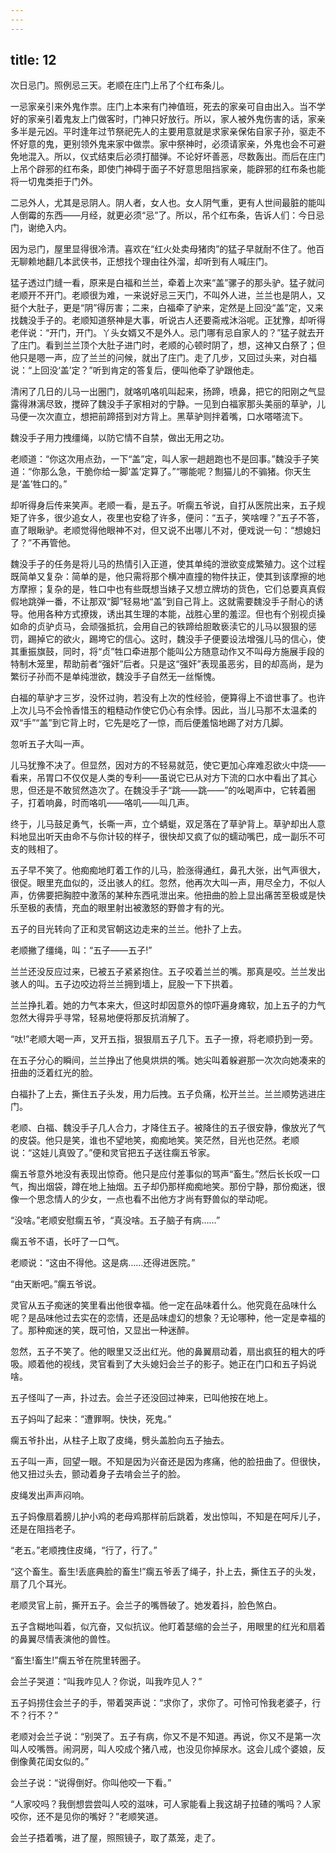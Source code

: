 ```yaml
---
---
---
```

title: 12
---



次日忌门。照例忌三天。老顺在庄门上吊了个红布条儿。

一忌家亲引来外鬼作祟。庄门上本来有门神值班，死去的家亲可自由出入。当不学好的家亲引着鬼友上门做客时，门神只好放行。所以，家人被外鬼伤害的话，家亲多半是元凶。平时逢年过节祭祀先人的主要用意就是求家亲保佑自家子孙，驱走不怀好意的鬼，更别领外鬼来家中做祟。家中祭神时，必须请家亲，外鬼也会不可避免地混入。所以，仪式结束后必须打醋弹。不论好坏善恶，尽数轰出。而后在庄门上吊个辟邪的红布条，即使门神碍于面子不好意思阻挡家亲，能辟邪的红布条也能将一切鬼类拒于门外。

二忌外人，尤其是忌阴人。阴人者，女人也。女人阴气重，更有人世间最脏的能叫人倒霉的东西——月经，就更必须“忌”了。所以，吊个红布条，告诉人们：今日忌门，谢绝入内。

因为忌门，屋里显得很冷清。喜欢在“红火处卖母猪肉”的猛子早就耐不住了。他百无聊赖地翻几本武侠书，正想找个理由往外溜，却听到有人喊庄门。

猛子透过门缝一看，原来是白福和兰兰，牵着上次来“盖”骡子的那头驴。猛子就问老顺开不开门。老顺很为难，一来说好忌三天门，不叫外人进，兰兰也是阴人，又挺个大肚子，更是“阴”得厉害；二来，白福牵了驴来，定然是上回没“盖”定，又来找魏没手子的。老顺知道祭神是大事，听说古人还要斋戒沐浴呢。正犹豫，却听得老伴说：“开门，开门。丫头女婿又不是外人。忌门哪有忌自家人的？”猛子就去开了庄门。看到兰兰顶个大肚子进门时，老顺的心顿时阴了，想，这神又白祭了；但他只是嗯一声，应了兰兰的问候，就出了庄门。走了几步，又回过头来，对白福说：“上回没‘盖’定？”听到肯定的答复后，便叫他牵了驴跟他走。

清闲了几日的儿马一出圈门，就咯叽咯叽叫起来，扬蹄，喷鼻，把它的阳刚之气显露得淋漓尽致，搅碎了魏没手子家相对的宁静。一见到白福家那头美丽的草驴，儿马便一次次直立，想把前蹄搭到对方背上。黑草驴则拌着嘴，口水嗒嗒流下。

魏没手子用力拽缰绳，以防它情不自禁，做出无用之功。

老顺道：“你这次用点劲，一下“盖”定，叫人家一趟趟跑也不是回事。”魏没手子笑道：“你那么急，干脆你给一脚‘盖’定算了。”“哪能呢？劁猫儿的不骟猪。你天生是‘盖’牲口的。”

却听得身后传来笑声。老顺一看，是五子。听瘸五爷说，自打从医院出来，五子规矩了许多，很少追女人，夜里也安稳了许多，便问：“五子，笑啥哩？”五子不答，直了眼瞅驴。老顺觉得他眼神不对，但又说不出哪儿不对，便戏说一句：“想媳妇了？”不再管他。

魏没手子的任务是将儿马的热情引入正道，使其单纯的泄欲变成繁殖力。这个过程既简单又复杂：简单的是，他只需将那个横冲直撞的物件扶正，使其到该摩擦的地方摩擦；复杂的是，牲口中也有些既想当婊子又想立牌坊的货色，它们总要真真假假地跳弹一番，不让那双“脚”轻易地“盖”到自己背上。这就需要魏没手子耐心的诱导。他用各种方式撩拨，诱出其生理的本能，战胜心里的羞涩。但也有个别视贞操如命的贞驴贞马，会顽强抵抗，会用自己的铁蹄给胆敢亵渎它的儿马以狠狠的惩罚，踢掉它的欲火，踢垮它的信心。这时，魏没手子便要设法增强儿马的信心，使其重振旗鼓，同时，将“贞”牲口牵进那个能叫公方随意动作又不叫母方施展手段的特制木笼里，帮助前者“强奸”后者。只是这“强奸”表现虽恶劣，目的却高尚，是为繁衍子孙而不是单纯泄欲，魏没手子自然无一丝惭愧。

白福的草驴才三岁，没怀过驹，若没有上次的性经验，便算得上不谙世事了。也许上次儿马不会怜香惜玉的粗糙动作使它仍心有余悸。因此，当儿马那不太温柔的双“手”“盖”到它背上时，它先是吃了一惊，而后便羞恼地踢了对方几脚。

忽听五子大叫一声。

儿马犹豫不决了。但显然，因对方的不轻易就范，使它更加心痒难忍欲火中烧——看来，吊胃口不仅仅是人类的专利——虽说它已从对方下流的口水中看出了其心思，但还是不敢贸然造次了。在魏没手子“跳——跳——”的吆喝声中，它转着圈子，打着响鼻，时而咯叽——咯叽——叫几声。

终于，儿马鼓足勇气，长嘶一声，立个蜻蜓，双足落在了草驴背上。草驴却出人意料地显出听天由命不与你计较的样子，很快却又疯了似的蠕动嘴巴，成一副乐不可支的贱相了。

五子早不笑了。他痴痴地盯着工作的儿马，脸涨得通红，鼻孔大张，出气声很大，很促。眼里充血似的，泛出骇人的红。忽然，他再次大叫一声，用尽全力，不似人声，仿佛要把胸腔中激荡的某种东西吼泄出来。他扭曲的脸上显出痛苦至极或是快乐至极的表情，充血的眼里射出被激怒的野兽才有的光。

五子的目光转向了正和灵官朝这边走来的兰兰。他扑了上去。

老顺撇了缰绳，叫：“五子——五子!”

兰兰还没反应过来，已被五子紧紧抱住。五子咬着兰兰的嘴。那真是咬。兰兰发出骇人的叫。五子边咬边将兰兰拥到墙上，屁股一下下拱着。

兰兰挣扎着。她的力气本来大，但这时却因意外的惊吓遍身瘫软，加上五子的力气忽然大得异乎寻常，轻易地便将那反抗消解了。

“呔!”老顺大喝一声，叉开五指，狠狠扇五子几下。五子一撩，将老顺扔到一旁。

在五子分心的瞬间，兰兰挣出了他臭烘烘的嘴。她尖叫着躲避那一次次向她凑来的扭曲的泛着红光的脸。

白福扑了上去，撕住五子头发，用力后拽。五子负痛，松开兰兰。兰兰顺势逃进庄门。

老顺、白福、魏没手子几人合力，才降住五子。被降住的五子很安静，像放光了气的皮袋。他只是笑，谁也不望地笑，痴痴地笑。笑茫然，目光也茫然。老顺说：“这娃儿真毁了。”便和灵官把五子送往瘸五爷家。

瘸五爷意外地没有表现出惊奇。他只是应付差事似的骂声“畜生。”然后长长叹一口气，掏出烟袋，蹲在地上抽烟。五子却仍那样痴痴地笑。那份宁静，那份痴迷，很像一个思念情人的少女，一点也看不出他方才尚有野兽似的举动呢。

“没啥。”老顺安慰瘸五爷，“真没啥。五子脑子有病……”

瘸五爷不语，长吁了一口气。

老顺说：“这由不得他。这是病……还得进医院。”

“由天断吧。”瘸五爷说。

灵官从五子痴迷的笑里看出他很幸福。他一定在品味着什么。他究竟在品味什么呢？是品味他过去实在的恋情，还是品味虚幻的想象？无论哪种，他一定是幸福的了。那种痴迷的笑，既可怕，又显出一种迷醉。

忽然，五子不笑了。他的眼里又泛出红光。他的鼻翼扇动着，扇出疯狂的粗大的呼吸。顺着他的视线，灵官看到了大头媳妇会兰子的影子。她正在门口和五子妈说啥。

五子怪叫了一声，扑过去。会兰子还没回过神来，已叫他按在地上。

五子妈叫了起来：“遭罪啊。快快，死鬼。”

瘸五爷扑出，从柱子上取了皮绳，劈头盖脸向五子抽去。

五子叫一声，回望一眼。不知是因为兴奋还是因为疼痛，他的脸扭曲了。但很快，他又扭过头去，颤动着身子去啃会兰子的脸。

皮绳发出声声闷响。

五子妈像扇着膀儿护小鸡的老母鸡那样前后跳着，发出惊叫，不知是在呵斥儿子，还是在阻挡老子。

“老五。”老顺拽住皮绳，“行了，行了。”

“这个畜生。畜生!丢底典脸的畜生!”瘸五爷丢了绳子，扑上去，撕住五子的头发，扇了几个耳光。

老顺灵官上前，撕开五子。会兰子的嘴唇破了。她发着抖，脸色煞白。

五子含糊地叫着，似亢奋，又似抗议。他盯着瑟缩的会兰子，用眼里的红光和扇着的鼻翼尽情表演他的兽性。

“畜生!畜生!”瘸五爷在院里转圈子。

会兰子哭道：“叫我咋见人？你说，叫我咋见人？”

五子妈捞住会兰子的手，带着哭声说：“求你了，求你了。可怜可怜我老婆子，行不？行不？”

老顺对会兰子说：“别哭了。五子有病，你又不是不知道。再说，你又不是第一次叫人咬嘴唇。闹洞房，叫人咬成个猪八戒，也没见你掉尿水。这会儿成个婆娘，反倒像黄花闺女似的。”

会兰子说：“说得倒好。你叫他咬一下看。”

“人家咬吗？我倒想尝尝叫人咬的滋味，可人家能看上我这胡子拉碴的嘴吗？人家咬你，还不是见你的嘴好？”老顺笑道。

会兰子捂着嘴，进了屋，照照镜子，取了蒸笼，走了。
